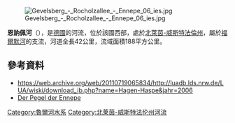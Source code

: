 {{No footnotes|time=2020-07-06T09:50:52+00:00}}
{{Refimprove|time=2020-07-06T09:50:41+00:00}}
{{Coord|51|21|56|N|7|27|16|E|display=title}}
[[Image:Gevelsberg_-_Rocholzallee_-_Ennepe_06_ies.jpg|right]]

'''恩訥佩河'''（{{lang-de|Ennepe}}），是[[德國|德國]]的河流，位於該國西部，處於[[北萊茵-威斯特法倫州|北萊茵-威斯特法倫州]]，屬於[[福爾默河|福爾默河]]的支流，河道全長42公里，流域面積188平方公里。

==參考資料==
* https://web.archive.org/web/20110719065834/http://luadb.lds.nrw.de/LUA/wiski/download_jb.php?name=Hagen-Haspe&jahr=2006
* [https://web.archive.org/web/20071212013155/http://www.stua-ha.nrw.de/buerger/umweltdaten/pegeldaten.htm#ennepe Der Pegel der Ennepe]

{{Germany-geo-stub}}

[[Category:魯爾河水系|Category:魯爾河水系]]
[[Category:北莱茵-威斯特法伦州河流|Category:北莱茵-威斯特法伦州河流]]